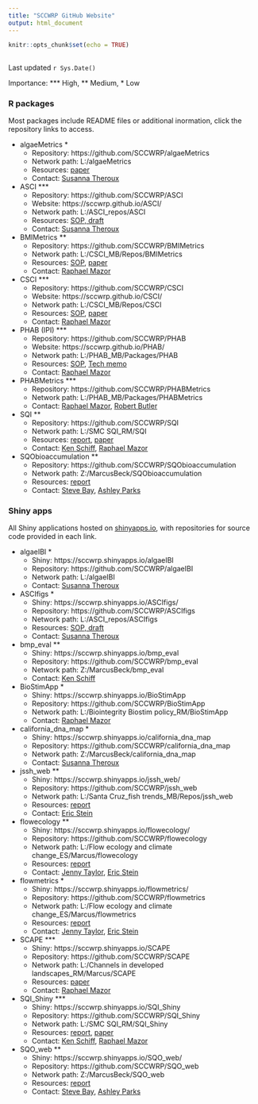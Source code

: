 ```yaml
---
title: "SCCWRP GitHub Website"
output: html_document
---
```


```r
knitr::opts_chunk$set(echo = TRUE)
```

## {.tabset}

Last updated `r Sys.Date()`

Importance: *** High, ** Medium, * Low

### R packages

Most packages include README files or additional inormation, click the repository links to access.

* algaeMetrics *
     * Repository: https://github.com/SCCWRP/algaeMetrics
     * Network path: L:/algaeMetrics
     * Resources: [paper](http://ftp.sccwrp.org/pub/download/DOCUMENTS/JournalArticles/776_StreamIndicesBioticIntegrity_Abstract.pdf)
     * Contact: [Susanna Theroux](susannat@sccwrp.org)

* ASCI ***
     * Repository: https://github.com/SCCWRP/ASCI
     * Website: https://sccwrp.github.io/ASCI/
     * Network path: L:/ASCI_repos/ASCI
     * Resources: [SOP, draft](https://github.com/SCCWRP/ASCIsop)
     * Contact: [Susanna Theroux](mailto:susannat@sccwrp.org)

* BMIMetrics **
     * Repository: https://github.com/SCCWRP/BMIMetrics
     * Network path: L:/CSCI_MB/Repos/BMIMetrics
     * Resources: [SOP](https://www.waterboards.ca.gov/water_issues/programs/swamp/bioassessment/docs/CSCI_Instructions_08_01_18.pdf), [paper](http://ftp.sccwrp.org/pub/download/DOCUMENTS/JournalArticles/889_MazorBioasssmentComplexHabitats_CSCI.pdf)
     * Contact: [Raphael Mazor](mailto:raphaelm@sccwrp.orb)
     
* CSCI ***
     * Repository: https://github.com/SCCWRP/CSCI
     * Website: https://sccwrp.github.io/CSCI/
     * Network path: L:/CSCI_MB/Repos/CSCI
     * Resources: [SOP](https://www.waterboards.ca.gov/water_issues/programs/swamp/bioassessment/docs/CSCI_Instructions_08_01_18.pdf), [paper](http://ftp.sccwrp.org/pub/download/DOCUMENTS/JournalArticles/889_MazorBioasssmentComplexHabitats_CSCI.pdf)
     * Contact: [Raphael Mazor](mailto:raphaelm@sccwrp.orb)
          
* PHAB (IPI) ***
     * Repository: https://github.com/SCCWRP/PHAB
     * Website: https://sccwrp.github.io/PHAB/
     * Network path: L:/PHAB_MB/Packages/PHAB
     * Resources: [SOP](https://www.waterboards.ca.gov/water_issues/programs/swamp/bioassessment/docs/phab_sop.pdf), [Tech memo](https://www.waterboards.ca.gov/water_issues/programs/swamp/bioassessment/docs/physical_habitat_index_technical_memo.pdf) 
     * Contact: [Raphael Mazor](mailto:raphaelm@sccwrp.org)
     
* PHABMetrics  ***
     * Repository: https://github.com/SCCWRP/PHABMetrics
     * Network path: L:/PHAB_MB/Packages/PHABMetrics
     * Contact: [Raphael Mazor](mailto:raphaelm@sccwrp.org), [Robert Butler](robertb@sccwrp.org)
     
* SQI **
     * Repository: https://github.com/SCCWRP/SQI
     * Network path: L:/SMC SQI_RM/SQI
     * Resources: [report](http://ftp.sccwrp.org/pub/download/DOCUMENTS/TechnicalReports/1080_StreamQualityIndex.pdf), [paper](http://ftp.sccwrp.org/pub/download/DOCUMENTS/TechnicalReports/1080_StreamQualityIndex.pdf)
     * Contact: [Ken Schiff](mailto:kens@sccwrp.org), [Raphael Mazor](mailto:raphaelm@sccwrp.org)
     
* SQObioaccumulation **
     * Repository: https://github.com/SCCWRP/SQObioaccumulation
     * Network path: Z:/MarcusBeck/SQObioaccumulation
     * Resources: [report](http://ftp.sccwrp.org/pub/download/DOCUMENTS/TechnicalReports/1000_SQOHumanHealthFramework.pdf)
     * Contact: [Steve Bay](mailto:steveb@sccwrp.org), [Ashley Parks](mailto:ashleyp@sccwrp.org)
     
### Shiny apps

All Shiny applications hosted on [shinyapps.io](https://www.shinyapps.io/), with repositories for source code provided in each link.

* algaeIBI *
     * Shiny: https://sccwrp.shinyapps.io/algaeIBI
     * Repository: https://github.com/SCCWRP/algaeIBI
     * Network path: L:/algaeIBI
     * Contact: [Susanna Theroux](mailto:susannat@sccwrp.org)

* ASCIfigs *
     * Shiny: https://sccwrp.shinyapps.io/ASCIfigs/
     * Repository: https://github.com/SCCWRP/ASCIfigs
     * Network path: L:/ASCI_repos/ASCIfigs
     * Resources: [SOP, draft](https://github.com/SCCWRP/ASCIsop)
     * Contact: [Susanna Theroux](mailto:susannat@sccwrp.org)

* bmp_eval **
     * Shiny: https://sccwrp.shinyapps.io/bmp_eval
     * Repository: https://github.com/SCCWRP/bmp_eval
     * Network path: Z:/MarcusBeck/bmp_eval
     * Contact: [Ken Schiff](mailto:kens@sccwrp.org)

* BioStimApp *
     * Shiny: https://sccwrp.shinyapps.io/BioStimApp
     * Repository: https://github.com/SCCWRP/BioStimApp    
     * Network path: L:/Biointegrity Biostim policy_RM/BioStimApp
     * Contact: [Raphael Mazor](mailto:raphaelm@sccwrp.org)
     
* california_dna_map *
     * Shiny: https://sccwrp.shinyapps.io/california_dna_map
     * Repository: https://github.com/SCCWRP/california_dna_map
     * Network path: Z:/MarcusBeck/california_dna_map
     * Contact: [Susanna Theroux](mailto:susannat@sccwrp.org)

* jssh_web **
     * Shiny: https://sccwrp.shinyapps.io/jssh_web/
     * Repository: https://github.com/SCCWRP/jssh_web
     * Network path: L:/Santa Cruz_fish trends_MB/Repos/jssh_web
     * Resources: [report](http://ftp.sccwrp.org/pub/download/DOCUMENTS/TechnicalReports/1082_SantaCruzSteelheads.pdf)
     * Contact: [Eric Stein](mailto:erics@sccwrp.org)
     
* flowecology **
     * Shiny: https://sccwrp.shinyapps.io/flowecology/
     * Repository: https://github.com/SCCWRP/flowecology
     * Network path: L:/Flow ecology and climate change_ES/Marcus/flowecology
     * Resources: [report](http://ftp.sccwrp.org/pub/download/DOCUMENTS/TechnicalReports/1084_ClimateChangeVulnerability.pdf)
     * Contact: [Jenny Taylor](mailto:jennyt@sccrwp.org), [Eric Stein](mailto:erics@sccwrp.org)

* flowmetrics *
     * Shiny: https://sccwrp.shinyapps.io/flowmetrics/
     * Repository: https://github.com/SCCWRP/flowmetrics
     * Network path: L:/Flow ecology and climate change_ES/Marcus/flowmetrics
     * Resources: [report](http://ftp.sccwrp.org/pub/download/DOCUMENTS/TechnicalReports/1084_ClimateChangeVulnerability.pdf)
     * Contact: [Jenny Taylor](mailto:jennyt@sccrwp.org), [Eric Stein](mailto:erics@sccwrp.org)

* SCAPE *** 
     * Shiny: https://sccwrp.shinyapps.io/SCAPE
     * Repository: https://github.com/SCCWRP/SCAPE
     * Network path: L:/Channels in developed landscapes_RM/Marcus/SCAPE
     * Resources: [paper](http://ftp.sccwrp.org/pub/download/DOCUMENTS/JournalArticles/1090_StreamBiologicalIntegrity.pdf)
     * Contact: [Raphael Mazor](mailto:raphaelm@sccwrp.org)
     
* SQI_Shiny ***
     * Shiny: https://sccwrp.shinyapps.io/SQI_Shiny
     * Repository: https://github.com/SCCWRP/SQI_Shiny
     * Network path: L:/SMC SQI_RM/SQI_Shiny
     * Resources: [report](http://ftp.sccwrp.org/pub/download/DOCUMENTS/TechnicalReports/1080_StreamQualityIndex.pdf), [paper](http://ftp.sccwrp.org/pub/download/DOCUMENTS/TechnicalReports/1080_StreamQualityIndex.pdf)
     * Contact: [Ken Schiff](mailto:kens@sccwrp.org), [Raphael Mazor](mailto:raphaelm@sccwrp.org)
     
* SQO_web **
     * Shiny: https://sccwrp.shinyapps.io/SQO_web/
     * Repository: https://github.com/SCCWRP/SQO_web
     * Network path: Z:/MarcusBeck/SQO_web
     * Resources: [report](http://ftp.sccwrp.org/pub/download/DOCUMENTS/TechnicalReports/1000_SQOHumanHealthFramework.pdf)
     * Contact: [Steve Bay](mailto:steveb@sccwrp.org), [Ashley Parks](ashleyp@sccwrp.org)
     